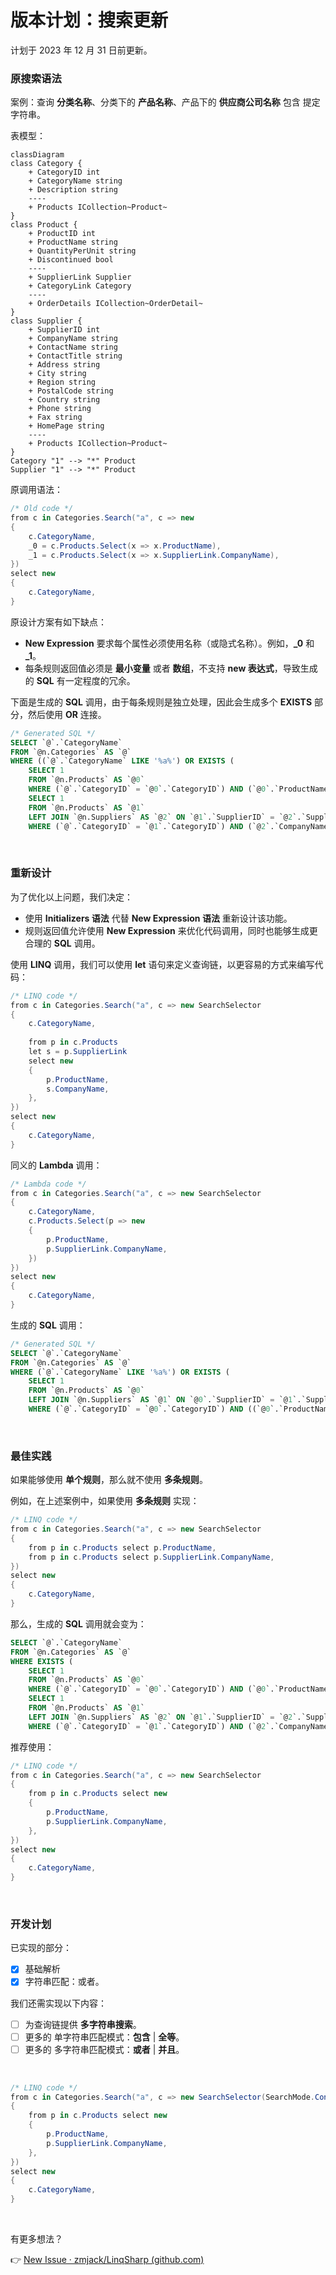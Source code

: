 
# 版本计划：搜索更新

<Alert type="memo">
计划于 2023 年 12 月 31 日前更新。
</Alert>

### 原搜索语法

案例：查询 **分类名称**、分类下的 **产品名称**、产品下的 **供应商公司名称** 包含 提定字符串。

表模型：

```mermaid
classDiagram
class Category {
    + CategoryID int
    + CategoryName string
    + Description string
    ----
    + Products ICollection~Product~
}
class Product {
    + ProductID int
    + ProductName string
    + QuantityPerUnit string
    + Discontinued bool
    ----
    + SupplierLink Supplier
    + CategoryLink Category
    ----
    + OrderDetails ICollection~OrderDetail~
}
class Supplier {
    + SupplierID int
    + CompanyName string
    + ContactName string
    + ContactTitle string
    + Address string
    + City string
    + Region string
    + PostalCode string
    + Country string
    + Phone string
    + Fax string
    + HomePage string
    ----
    + Products ICollection~Product~
}
Category "1" --> "*" Product
Supplier "1" --> "*" Product
```

原调用语法：

```csharp
/* Old code */
from c in Categories.Search("a", c => new
{
    c.CategoryName,
    _0 = c.Products.Select(x => x.ProductName),
    _1 = c.Products.Select(x => x.SupplierLink.CompanyName),
})
select new
{
    c.CategoryName,
}
```

原设计方案有如下缺点：

- **New Expression** 要求每个属性必须使用名称（或隐式名称）。例如，**\_0** 和 **\_1**。
- 每条规则返回值必须是 **最小变量** 或者 **数组**，不支持 **new 表达式**，导致生成的 **SQL** 有一定程度的冗余。

下面是生成的 **SQL** 调用，由于每条规则是独立处理，因此会生成多个 **EXISTS** 部分，然后使用 **OR** 连接。

```sql
/* Generated SQL */
SELECT `@`.`CategoryName`
FROM `@n.Categories` AS `@`
WHERE ((`@`.`CategoryName` LIKE '%a%') OR EXISTS (
    SELECT 1
    FROM `@n.Products` AS `@0`
    WHERE (`@`.`CategoryID` = `@0`.`CategoryID`) AND (`@0`.`ProductName` LIKE '%a%'))) OR EXISTS (
    SELECT 1
    FROM `@n.Products` AS `@1`
    LEFT JOIN `@n.Suppliers` AS `@2` ON `@1`.`SupplierID` = `@2`.`SupplierID`
    WHERE (`@`.`CategoryID` = `@1`.`CategoryID`) AND (`@2`.`CompanyName` IS NOT NULL AND (`@2`.`CompanyName` LIKE '%a%')))
```

<br/>

### 重新设计

为了优化以上问题，我们决定：

- 使用 **Initializers 语法** 代替 **New Expression 语法** 重新设计该功能。
- 规则返回值允许使用 **New Expression** 来优化代码调用，同时也能够生成更合理的 **SQL** 调用。

使用 **LINQ** 调用，我们可以使用 **let** 语句来定义查询链，以更容易的方式来编写代码：

```csharp
/* LINQ code */
from c in Categories.Search("a", c => new SearchSelector
{
    c.CategoryName,
    
    from p in c.Products
    let s = p.SupplierLink
    select new
    {
        p.ProductName,
        s.CompanyName,
    },
})
select new
{
    c.CategoryName,
}
```

同义的 **Lambda** 调用：

```csharp
/* Lambda code */
from c in Categories.Search("a", c => new SearchSelector
{
    c.CategoryName,    
    c.Products.Select(p => new
    {
        p.ProductName,
        p.SupplierLink.CompanyName,
    })
})
select new
{
    c.CategoryName,
}
```

生成的 **SQL** 调用：

```sql
/* Generated SQL */
SELECT `@`.`CategoryName`
FROM `@n.Categories` AS `@`
WHERE (`@`.`CategoryName` LIKE '%a%') OR EXISTS (
    SELECT 1
    FROM `@n.Products` AS `@0`
    LEFT JOIN `@n.Suppliers` AS `@1` ON `@0`.`SupplierID` = `@1`.`SupplierID`
    WHERE (`@`.`CategoryID` = `@0`.`CategoryID`) AND ((`@0`.`ProductName` LIKE '%a%') OR (`@1`.`CompanyName` LIKE '%a%')))
```

<br/>

### 最佳实践

如果能够使用 **单个规则**，那么就不使用 **多条规则**。

例如，在上述案例中，如果使用 **多条规则** 实现：

```csharp
/* LINQ code */
from c in Categories.Search("a", c => new SearchSelector
{
    from p in c.Products select p.ProductName,				
    from p in c.Products select p.SupplierLink.CompanyName,
})
select new
{
    c.CategoryName,
}
```

那么，生成的 **SQL** 调用就会变为：

```sql
SELECT `@`.`CategoryName`
FROM `@n.Categories` AS `@`
WHERE EXISTS (
    SELECT 1
    FROM `@n.Products` AS `@0`
    WHERE (`@`.`CategoryID` = `@0`.`CategoryID`) AND (`@0`.`ProductName` LIKE '%a%')) OR EXISTS (
    SELECT 1
    FROM `@n.Products` AS `@1`
    LEFT JOIN `@n.Suppliers` AS `@2` ON `@1`.`SupplierID` = `@2`.`SupplierID`
    WHERE (`@`.`CategoryID` = `@1`.`CategoryID`) AND (`@2`.`CompanyName` LIKE '%a%'))
```

推荐使用：

```csharp
/* LINQ code */
from c in Categories.Search("a", c => new SearchSelector
{
    from p in c.Products select new
    {
        p.ProductName,
        p.SupplierLink.CompanyName,
    },
})
select new
{
    c.CategoryName,
}
```

<br/>

### 开发计划

已实现的部分：

- [x] 基础解析
- [x] 字符串匹配：或者。

我们还需实现以下内容：

- [ ] 为查询链提供 **多字符串搜索**。
- [ ] 更多的 单字符串匹配模式：**包含** | **全等**。
- [ ] 更多的 多字符串匹配模式：**或者** | **并且**。

<br/>

```csharp
/* LINQ code */
from c in Categories.Search("a", c => new SearchSelector(SearchMode.Contains)
{
    from p in c.Products select new
    {
        p.ProductName,
        p.SupplierLink.CompanyName,
    },
})
select new
{
    c.CategoryName,
}
```



<br/>

有更多想法？

👉 [New Issue · zmjack/LinqSharp (github.com)](https://github.com/zmjack/linqsharp/issues/new?labels=feedback)